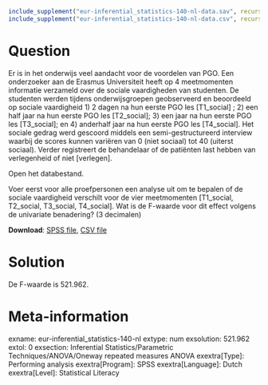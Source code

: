 ```r
include_supplement("eur-inferential_statistics-140-nl-data.sav", recursive = TRUE)
include_supplement("eur-inferential_statistics-140-nl-data.csv", recursive = TRUE)
```

Question
========
Er is in het onderwijs veel aandacht voor de voordelen van PGO. Een onderzoeker aan de Erasmus Universiteit heeft op 4 meetmomenten informatie verzameld over de sociale vaardigheden van studenten. De studenten werden tijdens onderwijsgroepen geobserveerd en beoordeeld op sociale vaardigheid 1) 2 dagen na hun eerste PGO les [T1_social] ; 2) een half jaar na hun eerste PGO les [T2_social]; 3) een jaar na hun eerste PGO les [T3_social]; en 4) anderhalf jaar na hun eerste PGO les [T4_social]. Het sociale gedrag werd gescoord middels een semi-gestructureerd interview waarbij de scores kunnen variëren van 0 (niet sociaal) tot 40 (uiterst sociaal). Verder registreert de behandelaar of de patiënten last hebben van verlegenheid of niet [verlegen].

Open het databestand.

Voer eerst voor alle proefpersonen een analyse uit om te bepalen of de sociale vaardigheid verschilt voor de vier meetmomenten [T1_social, T2_social, T3_social, T4_social]. Wat is de F-waarde voor dit effect volgens de univariate benadering? (3 decimalen)

**Download**: [SPSS file](eur-inferential_statistics-140-nl-data.sav), [CSV file](eur-inferential_statistics-140-nl-data.csv)


Solution
========
De F-waarde is 521.962.


Meta-information
================
exname: eur-inferential_statistics-140-nl
extype: num
exsolution: 521.962
extol: 0
exsection: Inferential Statistics/Parametric Techniques/ANOVA/Oneway repeated measures ANOVA
exextra[Type]: Performing analysis
exextra[Program]: SPSS
exextra[Language]: Dutch
exextra[Level]: Statistical Literacy
